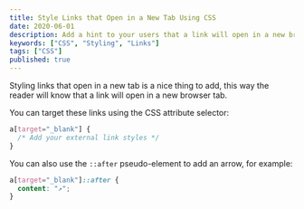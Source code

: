 ```yaml
---
title: Style Links that Open in a New Tab Using CSS
date: 2020-06-01
description: Add a hint to your users that a link will open in a new browser tab.
keywords: ["CSS", "Styling", "Links"]
tags: ["CSS"]
published: true
---
```


Styling links that open in a new tab is a nice thing to add, this way the reader will know that a link will open in a new browser tab.

You can target these links using the CSS attribute selector:

```css {lineNumbers: true}{copy: true}
a[target="_blank"] {
  /* Add your external link styles */
}
```

You can also use the `::after` pseudo-element to add an arrow, for example:

```css {lineNumbers: true}{copy: true}
a[target="_blank"]::after {
  content: "↗";
}
```
